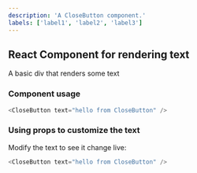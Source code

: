 ```yaml
---
description: 'A CloseButton component.'
labels: ['label1', 'label2', 'label3']
---
```



## React Component for rendering text

A basic div that renders some text

### Component usage
```js
<CloseButton text="hello from CloseButton" />
```

### Using props to customize the text

Modify the text to see it change live:
```js live
<CloseButton text="hello from CloseButton" />
```
